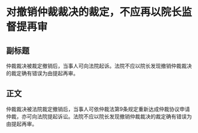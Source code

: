 # 对撤销仲裁裁决的裁定，不应再以院长监督提再审
## 副标题
仲裁裁决被裁定撤销后，当事人可向法院起诉。法院不应以院长发现撤销仲裁裁决的裁定确有错误为由提起再审。
## 正文
仲裁裁决被法院裁定撤销后，当事人可依仲裁法第9条规定重新达成仲裁协议申请仲裁，亦可向法院提起诉讼。法院不应以院长发现撤销仲裁裁决的裁定确有错误为由提起再审。